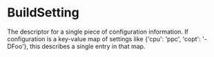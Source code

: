 <html devsite>
<head>
  <meta name="project_path" value="/_project.yaml">
  <meta name="book_path" value="/versions/6.0.0/_book.yaml">
</head>
<body>

<h1 class="page-title" id="modules.BuildSetting">BuildSetting</h1>

<!-- {% raw %} -->

The descriptor for a single piece of configuration information. If configuration is a key-value map of settings like {'cpu': 'ppc', 'copt': '-DFoo'}, this describes a single entry in that map.



</body>
</html>

<!-- {% endraw %} -->
